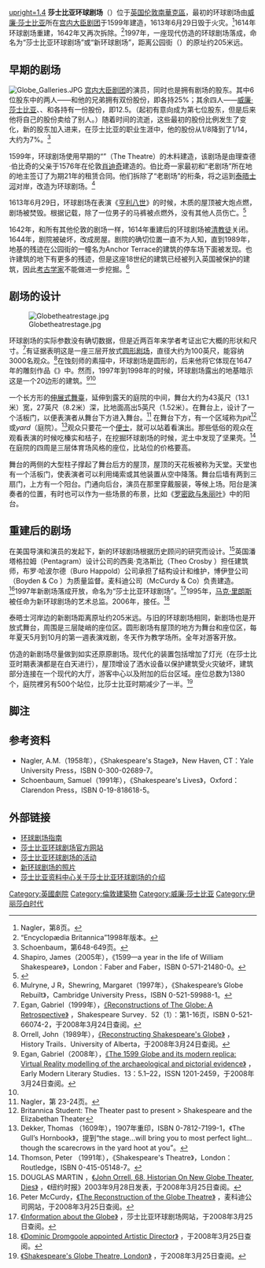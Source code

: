{{Coord|51|30|29|N|0|5|50|W |scale:1000_type:landmark_region:GB |display=inline,title|}}
[[File:Restaurante_The_Swan,_Londres,_Inglaterra,_2014-08-11,_DD_113.jpg|upright=1.4]]
'''莎士比亚环球剧场'''（{{lang|en|Globe Theatre}}）位于[[英国|英国]][[伦敦|伦敦]][[南華克區|南華克區]]，最初的环球剧场由[[威廉·莎士比亚|威廉·莎士比亚]]所在[[宫内大臣剧团|宫内大臣剧团]]于1599年建造，1613年6月29日毁于火灾。<ref>Nagler，第8页。</ref>1614年环球剧场重建，1642年又再次拆除。<ref name=britannica_globe> “Encyclopædia Britannica”1998年版本。</ref>1997年，一座现代仿造的环球剧场落成，命名为“莎士比亚环球剧场”或“新环球剧场”，距离公园街（{{lang|en|Park Street}}）的原址约205米远。

== 早期的剧场 ==
[[File:Globe_Galleries.JPG|thumb]]
[[宫内大臣剧团|宫内大臣剧团]]的演员，同时也是拥有剧场的股东。其中6位股东中的两人——{{link-en|理查德·伯比奇|Richard Burbage}}和他的兄弟{{link-en|卡斯伯特·伯比奇|Cuthbert Burbage}}拥有双份股份，即各持25%；其余四人——[[威廉·莎士比亚|威廉·莎士比亚]]、{{link-en|约翰·赫明斯|John Heminges}}、{{link-en|奥古斯丁·菲利普斯|Augustine Phillips}}和{{link-en|托马斯·波普|Thomas Pope (actor)}}各持有一份股份，即12.5。（起初{{link-en|威廉·肯佩|William Kempe}}有意向成为第七位股东，但是后来他将自己的股份卖给了别人。）随着时间的流逝，这些最初的股份比例发生了变化，新的股东加入进来，在莎士比亚的职业生涯中，他的股份从1/8降到了1/14，大约为7%。<ref>Schoenbaum，第648-649页。</ref>

1599年，环球剧场使用早期的“{{link-en|老剧场|The Theatre}}”（The Theatre）的木料建造，该剧场是由理查德·伯比奇的父亲{{link-en|詹姆斯·伯比奇|James Burbage}}于1576年在伦敦[[肖迪奇|肖迪奇]]建造的。伯比奇一家最初和“老剧场”所在地的地主签订了为期21年的租赁合同。他们拆除了“老剧场”的桁条，将之运到[[泰晤士河|泰晤士河]]对岸，改造为环球剧场。<ref>Shapiro, James（2005年），《1599—a year in the life of William Shakespeare》，London：Faber and Faber，ISBN 0-571-21480-0。</ref>

1613年6月29日，环球剧场在表演《[[亨利八世_(戏剧)|亨利八世]]》的时候，木质的屋顶被大炮点燃，剧场被焚毁。根据记载，除了一位男子的马裤被点燃外，没有其他人员伤亡。<ref>{{Cite web |url=http://www.william-shakespeare.org.uk/globe-theatre-fire.htm |title=环球剧场火灾 |accessdate=2008-03-24 |archive-date=2008-03-19 |archive-url=https://web.archive.org/web/20080319110750/http://www.william-shakespeare.org.uk/globe-theatre-fire.htm |dead-url=no }}</ref>

1642年，和所有其他伦敦的剧场一样，1614年重建后的环球剧场被[[清教徒|清教徒]]关闭。1644年，剧院被破坏，改成房屋。剧院的确切位置一直不为人知，直到1989年，地基的残迹在公园街的一幢名为Anchor Terrace的建筑的停车场下面被发现。也许建筑的地下有更多的残迹，但是这座18世纪的建筑已经被列入英国被保护的建筑，因此[[考古学|考古学家]]不能做进一步挖掘。<ref name = Mulryne>Mulryne, J R，Shewring, Margaret（1997年），《Shakespeare’s Globe Rebuilt》，Cambridge University Press，ISBN 0-521-59988-1。</ref>

== 剧场的设计 ==
[[File:Globetheatrestage.jpg|thumb]]

环球剧场的实际参数没有确切数据，但是近两百年来学者考证出它大概的形状和尺寸。<ref name=Egan>Egan, Gabriel（1999年），[http://dspace.lboro.ac.uk/dspace/bitstream/2134/469/1/Recon_S-S.pdf 《Reconstructions of The Globe: A Retrospective》] {{Wayback|url=http://dspace.lboro.ac.uk/dspace/bitstream/2134/469/1/Recon_S-S.pdf |date=20070629060539 }}，Shakespeare Survey．52（1）：第1-16页，ISBN 0-521-66074-2，于2008年3月24日查阅。</ref>有证据表明这是一座三层开放式[[圆形剧场|圆形剧场]]，直径大约为100英尺，能容纳3000名观众。<ref>Orrell, John（1989年），[http://www.ualberta.ca/ALUMNI/history/peopleh-o/89sumorrell.htm 《Reconstructing Shakespeare's Globe》] {{Wayback|url=http://www.ualberta.ca/ALUMNI/history/peopleh-o/89sumorrell.htm |date=20140306215031 }}，History Trails．University of Alberta，于2008年3月24日查阅。</ref>在蚀刻师{{link-en|文策斯劳斯·霍洛|Wenceslaus Hollar}}的素描中，环球剧场是圆形的，后来他将它体现在1647年的雕刻作品《{{link-en|从班克赛德眺望伦敦|Long View of London from Bankside}}》中。然而，1997年到1998年的时候，环球剧场露出的地基暗示这是一个20边形的建筑。<ref name=Egan2>Egan, Gabriel（2008年），[http://extra.shu.ac.uk/emls/si-13/egan/index.htm 《The 1599 Globe and its modern replica: Virtual Reality modelling of the archaeological and pictorial evidence》] {{Wayback|url=http://extra.shu.ac.uk/emls/si-13/egan/index.htm |date=20070806144441 }}，Early Modern Literary Studies．13：5.1–22，ISSN 1201-2459，于2008年3月24日查阅。</ref><ref name = Mulryne/>

一个长方形的[[伸展式舞臺|伸展式舞臺]]，延伸到露天的庭院的中间，舞台大约为43英尺（13.1米）宽，27英尺（8.2米）深，比地面高出5英尺（1.52米）。在舞台上，设计了一个活板门，以便表演者从舞台下方进入舞台。<ref>Nagler，第 23-24页。</ref> 在舞台下方，有一个区域称为''pit''<ref>Britannica Student: The Theater past to present > Shakespeare and the Elizabethan Theater</ref>或''yard''（庭院）。<ref>Dekker, Thomas （1609年），1907年重印，ISBN 0-7812-7199-1，《The Gull’s Hornbook》，提到“the stage…will bring you to most perfect light… though the scarecrows in the yard hoot at you”。 </ref>观众只要花一个[[便士|便士]]，就可以站着看演出。那些低俗的观众在观看表演的时候吃榛实和桔子，在挖掘环球剧场的时候，泥土中发现了坚果壳。<ref name=peterthomson>Thomson, Peter （1991年），《Shakespeare's Theatre》，London：Routledge，ISBN 0-415-05148-7。</ref>在庭院的四周是三层体育场风格的座位，比站位的价格要高。

舞台的两侧的大型柱子撑起了舞台后方的屋顶，屋顶的天花板被称为天堂。天堂也有一个活板门，使表演者可以利用绳索或其他装置从空中降落。舞台后墙有两到三扇门，上方有一个阳台。门通向后台，演员在那里穿戴服装，等候上场。阳台是演奏者的位置，有时也可以作为一些场景的布景，比如《[[罗密欧与朱丽叶|罗密欧与朱丽叶]]》中的阳台。

== 重建后的剧场 ==
在美国导演和演员{{link-en|萨姆·沃纳梅克|Sam Wanamaker}}的发起下，新的环球剧场根据历史顾问{{link-en|约翰·奥雷尔|John Orrell}}的研究而设计。<ref>DOUGLAS MARTIN
，[http://query.nytimes.com/gst/fullpage.html?res=9B0DEFD6133DF93BA1575AC0A9659C8B63&n=Top/Reference/Times%20Topics/Subjects/D/Deaths%20(Obituaries) 《John Orrell, 68, Historian On New Globe Theater, Dies》] {{Wayback|url=http://query.nytimes.com/gst/fullpage.html?res=9B0DEFD6133DF93BA1575AC0A9659C8B63&n=Top%2FReference%2FTimes%20Topics%2FSubjects%2FD%2FDeaths%20%28Obituaries%29 |date=20080118210341 }}，《纽约时报》2003年9月28日发表，于2008年3月25日查阅。</ref>英国潘塔格拉姆（Pentagram）设计公司的西奥·克洛斯比（Theo Crosby ）担任建筑师，布罗·哈波尔德（Buro Happold）公司承担了结构设计和维护，博伊登公司（Boyden & Co ）为质量监督。麦科迪公司（McCurdy & Co）负责建造。<ref>Peter McCurdy，[http://www.mccurdyco.com/globepm.html 《The Reconstruction of the Globe Theatre》] {{webarchive|url=https://web.archive.org/web/20080118155047/http://www.mccurdyco.com/globepm.html |date=2008-01-18 }}，麦科迪公司网站，于2008年3月25日查阅。</ref>1997年新剧场落成开放，命名为“莎士比亚环球剧场”。<ref>[http://www.shakespeares-globe.org/information/abouttheglobe/ 《Information about the Globe》] {{Wayback|url=http://www.shakespeares-globe.org/information/abouttheglobe/ |date=20080513022311 }}，莎士比亚环球剧场网站，于2008年3月25日查阅。</ref>1995年，[[马克·里朗斯|马克·里朗斯]]被任命为新环球剧场的艺术总监。2006年，{{link-en|多米尼克·德罗古尔|Dominic Dromgoole}}接任。<ref>[http://www.shakespeares-globe.org/information/latestnews/20061030/3524/ 《Dominic Dromgoole appointed Artistic Director》] {{webarchive|url=https://web.archive.org/web/20070320151259/http://www.shakespeares-globe.org/information/latestnews/20061030/3524/ |date=2007-03-20 }}，于2008年3月25日查阅。</ref>

泰晤士河岸边的新剧场距离原址约205米远。与旧的环球剧场相同，新剧场也是开放式舞台，周围是三层陡峭的座位区。圆形剧场有屋顶的地方为舞台和座位区，每年夏天5月到10月的第一週表演戏剧，冬天作为教学场所。全年对游客开放。

仿造的新剧场尽量做到如实还原原剧场。现代化的装置包括增加了灯光（在莎士比亚时期表演都是在白天进行），屋顶增设了洒水设备以保护建筑受火灾破坏，建筑部分连接在一个现代的大厅，游客中心以及附加的后台区域。座位总数为1380个，庭院裡另有500个站位，比莎士比亚时期减少了一半。<ref>[http://www.thisistheatre.com/londontheatre/shakespearesglobetheatre.html 《Shakespeare's Globe Theatre, London》] {{Wayback|url=http://www.thisistheatre.com/londontheatre/shakespearesglobetheatre.html |date=20080229033105 }}，于2008年3月25日查阅。</ref>

== 脚注 ==
{{reflist}}

== 参考资料 ==
* Nagler, A.M.（1958年），《Shakespeare's Stage》，New Haven, CT：Yale University Press，ISBN 0-300-02689-7。
* Schoenbaum, Samuel（1991年），《Shakespeare's Lives》，Oxford：Clarendon Press，ISBN 0-19-818618-5。
== 外部链接 ==
{{Commons|Shakespeare's Globe|环球剧场}}
* [http://www.cummingsstudyguides.net/xGlobe.html#Globe 环球剧场指南] {{Wayback|url=http://www.cummingsstudyguides.net/xGlobe.html#Globe |date=20080311200400 }}
* [https://web.archive.org/web/19981212021035/http://shakespeares-globe.org/ 莎士比亚环球剧场官方网站]
* [http://www.nosweatshakespeare.com/resources/globe-theatre-entertainment.htm 莎士比亚环球剧场的活动] {{Wayback|url=http://www.nosweatshakespeare.com/resources/globe-theatre-entertainment.htm |date=20080511173202 }}
* [http://maps.google.com/maps?ll=51.508095,-0.096849&spn=0.001110,0.003404&t=k&hl=en 新环球剧场的照片] {{Wayback|url=http://maps.google.com/maps?ll=51.508095,-0.096849&spn=0.001110,0.003404&t=k&hl=en |date=20111226130908 }}
* [http://www.bardweb.net/globe.html 莎士比亚资料中心关于莎士比亚环球剧场的介绍] {{Wayback|url=http://www.bardweb.net/globe.html |date=20080510000819 }}

{{倫敦地標}}
[[Category:英國劇院|Category:英國劇院]]
[[Category:倫敦建築物|Category:倫敦建築物]]
[[Category:威廉·莎士比亚|Category:威廉·莎士比亚]]
[[Category:伊丽莎白时代|Category:伊丽莎白时代]]